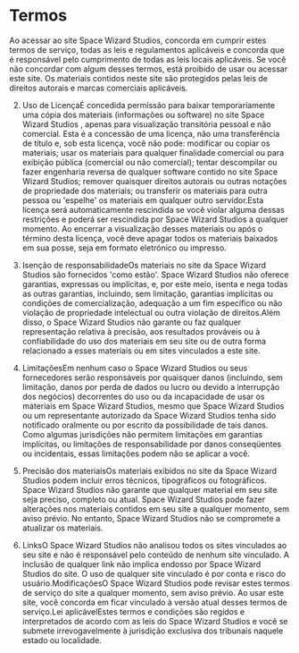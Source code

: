 # Termos

Ao acessar ao site Space Wizard Studios, concorda em cumprir estes termos de serviço, todas as leis e regulamentos aplicáveis ​​e concorda que é responsável pelo cumprimento de todas as leis locais aplicáveis. Se você não concordar com algum desses termos, está proibido de usar ou acessar este site. Os materiais contidos neste site são protegidos pelas leis de direitos autorais e marcas comerciais aplicáveis.

2. Uso de LicençaÉ concedida permissão para baixar temporariamente uma cópia dos materiais (informações ou software) no site Space Wizard Studios , apenas para visualização transitória pessoal e não comercial. Esta é a concessão de uma licença, não uma transferência de título e, sob esta licença, você não pode: modificar ou copiar os materiais; usar os materiais para qualquer finalidade comercial ou para exibição pública (comercial ou não comercial); tentar descompilar ou fazer engenharia reversa de qualquer software contido no site Space Wizard Studios; remover quaisquer direitos autorais ou outras notações de propriedade dos materiais; ou transferir os materiais para outra pessoa ou 'espelhe' os materiais em qualquer outro servidor.Esta licença será automaticamente rescindida se você violar alguma dessas restrições e poderá ser rescindida por Space Wizard Studios a qualquer momento. Ao encerrar a visualização desses materiais ou após o término desta licença, você deve apagar todos os materiais baixados em sua posse, seja em formato eletrónico ou impresso.

3. Isenção de responsabilidadeOs materiais no site da Space Wizard Studios são fornecidos 'como estão'. Space Wizard Studios não oferece garantias, expressas ou implícitas, e, por este meio, isenta e nega todas as outras garantias, incluindo, sem limitação, garantias implícitas ou condições de comercialização, adequação a um fim específico ou não violação de propriedade intelectual ou outra violação de direitos.Além disso, o Space Wizard Studios não garante ou faz qualquer representação relativa à precisão, aos resultados prováveis ​​ou à confiabilidade do uso dos materiais em seu site ou de outra forma relacionado a esses materiais ou em sites vinculados a este site.

4. LimitaçõesEm nenhum caso o Space Wizard Studios ou seus fornecedores serão responsáveis ​​por quaisquer danos (incluindo, sem limitação, danos por perda de dados ou lucro ou devido a interrupção dos negócios) decorrentes do uso ou da incapacidade de usar os materiais em Space Wizard Studios, mesmo que Space Wizard Studios ou um representante autorizado da Space Wizard Studios tenha sido notificado oralmente ou por escrito da possibilidade de tais danos. Como algumas jurisdições não permitem limitações em garantias implícitas, ou limitações de responsabilidade por danos conseqüentes ou incidentais, essas limitações podem não se aplicar a você.

5. Precisão dos materiaisOs materiais exibidos no site da Space Wizard Studios podem incluir erros técnicos, tipográficos ou fotográficos. Space Wizard Studios não garante que qualquer material em seu site seja preciso, completo ou atual. Space Wizard Studios pode fazer alterações nos materiais contidos em seu site a qualquer momento, sem aviso prévio. No entanto, Space Wizard Studios não se compromete a atualizar os materiais.

6. LinksO Space Wizard Studios não analisou todos os sites vinculados ao seu site e não é responsável pelo conteúdo de nenhum site vinculado. A inclusão de qualquer link não implica endosso por Space Wizard Studios do site. O uso de qualquer site vinculado é por conta e risco do usuário.ModificaçõesO Space Wizard Studios pode revisar estes termos de serviço do site a qualquer momento, sem aviso prévio. Ao usar este site, você concorda em ficar vinculado à versão atual desses termos de serviço.Lei aplicávelEstes termos e condições são regidos e interpretados de acordo com as leis do Space Wizard Studios e você se submete irrevogavelmente à jurisdição exclusiva dos tribunais naquele estado ou localidade.
